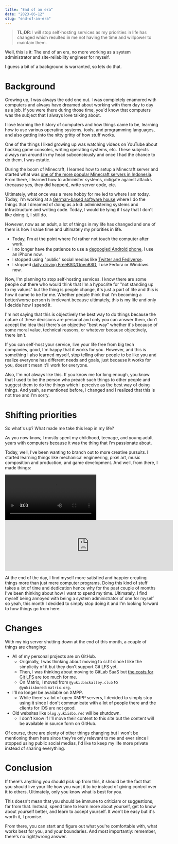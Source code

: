 ```yaml
---
title: "End of an era"
date: "2023-06-12"
slug: "end-of-an-era"
---
```


> **TL;DR**: I will stop self-hosting services as my priorities in life has changed which resulted in me not having the time and willpower to maintain them.

Well, this is it: The end of an era, no more working as a system administrator and site-reliability engineer for myself.

I guess a bit of a background is warranted, so lets do that.

# Background

Growing up, I was always the odd one out. I was completely enamored with computers and always have dreamed about working with them day to day as a job.
If you were there during those time, you'd know that computers was the subject that I always love talking about.

I love learning the history of computers and how things came to be, learning how to use various operating systems, tools, and programming languages, and also getting into the nitty gritty of how stuff works.

One of the things I liked growing up was watching videos on YouTube about hacking game consoles, writing operating systems, etc. These subjects always run around in my head subconciously and once I had the chance to do them, I was estatic.

During the boom of Minecraft, I learned how to setup a Minecraft server and started what was [one of the more popular Minecraft servers in Indonesia](https://github.com/yukiisbored/blog/blob/master/content/posts/my-minecraft-days.md). From there, I learned how to administer systems, mitigate against attacks (because yes, they did happen), write server code, etc.

Ultimately, what once was a mere hobby for me led to where I am today. Today, I'm working at a [German-based software house](https://founderblocks.io) where I do the things that I dreamed of doing as a kid: administering systems and infrastructure and writing code. Today, I would be lying if I say that I don't like doing it, I still do.

However, now as an adult, a lot of things in my life has changed and one of them is how I value time and ultimately my priorities in life.

- Today, I'm at the point where I'd rather not touch the computer after work.
- I no longer have the patience to use a [degoogled Android phone](https://github.com/yukiisbored/blog/blob/master/content/posts/liberating-your-android.md), I use an iPhone now.
- I stopped using "public" social medias like [Twitter and Fediverse](https://bsd.network/@yuki_is_bored/109366588425401717).
- I stopped [daily driving FreeBSD/OpenBSD](https://marc.info/?a=166534124300001&r=1&w=2), I use Fedora or Windows now.

Now, I'm planning to stop self-hosting services. I know there are some people out there who would think that I'm a hypocrite for "not standing up to my values" but the thing is people change, it's just a part of life and this is how it came to be for me. Whether people think that I'm becoming a better/worse person is irrelevant because ultimately, this is my life and only I decide how I spend it.

I'm not saying that this is objectively the best way to do things because the nature of these decisions are personal and only you can answer them, don't accept the idea that there's an objective "best way" whether it's because of some moral value, technical reasons, or whatever because objectively, there isn't.

If you can self-host your service, live your life free from big tech companies, good, I'm happy that it works for you. However, and this is something I also learned myself, stop telling other people to be like you and realize everyone has different needs and goals, just because it works for you, doesn't mean it'll work for everyone.

Also, I'm not always like this. If you know me for long enough, you know that I used to be the person who preach such things to other people and suggest them to do the things which I perceive as the best way of doing things. And yeah, as mentioned before, I changed and I realized that this is not true and I'm sorry.

# Shifting priorities

So what's up? What made me take this leap in my life?

As you now know, I mostly spent my childhood, teenage, and young adult years with computers because it was the thing that I'm passionate about.

Today, well, I've been wanting to branch out to more creative pursuits. I started learning things like mechanical engineering, pixel art, music composition and production, and game development. And well, from there, I made things:


<video controls="controls">
  <source src={coolVase} type="video/mp4" />
  <p>Your browser does not support the video tag.</p>
</video>

<iframe frameborder="0" src="https://itch.io/embed/1651718?link_color=aa00ff" width="552" height="167"><a href="https://yukiisbored.itch.io/qwe">QWE by Yuki</a></iframe>

At the end of the day, I find myself more satisfied and happier creating things more than just mere computer programs.
Doing this kind of stuff takes a lot of time and dedication hence why for the past couple of months I've been thinking about how I want to spend my time.
Ultimately, I find myself being annoyed with being a system administrator of one for myself so yeah, this month I decided to simply stop doing it and I'm looking forward to how things go from here.

# Changes

With my big server shutting down at the end of this month, a couple of things are changing:

- All of my personal projects are on GitHub.
  - Originally, I was thinking about moving to sr.ht since I like the simplicity of it but they don't support Git LFS yet.
  - Then, I was thinking about moving to GitLab SaaS but [the costs for Git LFS](https://about.gitlab.com/pricing/faq-paid-storage-transfer/) are too much for me.
  - On Matrix, I moved from `@yuki:backalley.club` to `@yukiisbored:matrix.org`.
- I'll no longer be available on XMPP.
  - While there's a lot of open XMPP servers, I decided to simply stop using it since I don't communicate with a lot of people there and the clients for iOS are not good.
- Old websites like `blog.yukiisbo.red` will be shutdown.
  - I don't know if I'll move their content to this site but the content will be available in source form on GitHub.

Of course, there are plenty of other things changing but I won't be mentioning them here since they're only relevant to me and ever since I stopped using public social medias, I'd like to keep my life more private instead of sharing everything.

# Conclusion

If there's anything you should pick up from this, it should be the fact that you should live your life how you want it to be instead of giving control over it to others.
Ultimately, only you know what is best for you.

This doesn't mean that you should be immune to criticism or suggestions, far from that.
Instead, spend time to learn more about yourself, get to know about yourself better, and learn to accept yourself.
It won't be easy but it's worth it, I promise.

From there, you can start and figure out what you're comfortable with, what works best for you, and your boundaries.
And most importantly: remember, there's no right/wrong answer.
